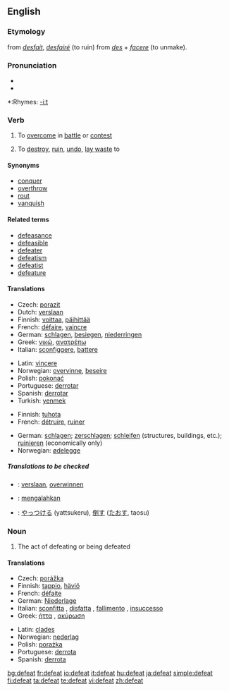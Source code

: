 ==English==

===Etymology===
from {{OF.}} ''[[desfait]]'', ''[[desfairé]]'' (to ruin) from {{L.}} ''[[des]]'' + ''[[facere]]'' (to unmake).

===Pronunciation===
*{{IPA|/dɪ'fiːt/}}
*{{audio|en-us-defeat.ogg|Audio (US)}}

*:Rhymes: [[Rhymes:English:-iːt|-iːt]]

===Verb===
{{en-verb}}

# {{transitive}} To [[overcome]] in [[battle]] or [[contest]]
# {{transitive}} To [[destroy]], [[ruin]], [[undo]], [[lay waste]] to

====Synonyms====
*[[conquer]]
*[[overthrow]]
*[[rout]]
*[[vanquish]]

====Related terms====
*[[defeasance]]
*[[defeasible]]
*[[defeater]]
*[[defeatism]]
*[[defeatist]]
*[[defeature]]

====Translations====
{{trans-top|to overcome in battle or contest}}
*Czech: [[porazit]]
*Dutch: [[verslaan]]
*Finnish: [[voittaa]], [[päihittää]]
*French: [[défaire]], [[vaincre]]
*German: [[schlagen]], [[besiegen]], [[niederringen]]
*Greek: [[νικώ]], [[ανατρέπω]]
*Italian: [[sconfiggere]], [[battere]]
{{trans-mid}}
*Latin: [[vincere]]
*Norwegian: [[overvinne]], [[beseire]]
*Polish: [[pokonać]]
*Portuguese: [[derrotar]]
*Spanish: [[derrotar]]
*Turkish: [[yenmek]]
{{trans-bottom}}

{{trans-top|to destroy}}
*Finnish: [[tuhota]]
*French: [[détruire]], [[ruiner]]
{{trans-mid}}
*German: [[schlagen]]; [[zerschlagen]]; [[schleifen]] (structures, buildings, etc.); [[ruinieren]] (economically only)
*Norwegian: [[ødelegge]]
{{trans-bottom}}

=====Translations to be checked=====
{{checktrans}}

*{{ttbc|Dutch}}: [[verslaan]], [[overwinnen]]
*{{ttbc|Indonesian}}: [[mengalahkan]]
*{{ttbc|Japanese}}: [[やっつける]] (yattsukeru), [[倒す]] ([[たおす]], taosu)

===Noun===
{{en-noun}}

# The act of defeating or being defeated

====Translations====
{{trans-top|the act of defeating or being defeated}}
*Czech: [[porážka]] {{f}}
*Finnish: [[tappio]], [[häviö]]
*French: [[défaite]] {{f}}
*German: [[Niederlage]] {{f}}
*Italian: [[sconfitta]] {{f}}, [[disfatta]] {{f}}, [[fallimento]] {{m}}, [[insuccesso]] {{m}}
*Greek: [[ήττα]] {{f}}, [[ακύρωση]] {{f}}
{{trans-mid}}
*Latin: [[clades]] {{f}}
*Norwegian: [[nederlag]]
*Polish: [[porażka]] {{f}}
*Portuguese: [[derrota]] {{f}}
*Spanish: [[derrota]] {{f}}
{{trans-bottom}}

[[bg:defeat]]
[[fr:defeat]]
[[io:defeat]]
[[it:defeat]]
[[hu:defeat]]
[[ja:defeat]]
[[simple:defeat]]
[[fi:defeat]]
[[ta:defeat]]
[[te:defeat]]
[[vi:defeat]]
[[zh:defeat]]